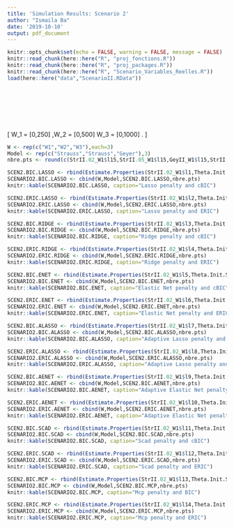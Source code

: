 ```yaml
---
title: 'Simulation Results: Scenario 2'
author: "Ismaila Ba"
date: '2019-10-10'
output: pdf_document
---
```


```r
knitr::opts_chunk$set(echo = FALSE, warning = FALSE, message = FALSE)
knitr::read_chunk(here::here("R", "proj_fonctions.R"))
knitr::read_chunk(here::here("R", "proj_packages.R"))
knitr::read_chunk(here::here("R", "Scenario_Variables_Reelles.R"))
load(here::here("data","ScenarioII.RData"))
```

```r
```

```r
```

```r
```

```r
```

```r
```

```r
```

```r
```

\[
W_1 = [0,250] \times [0,125],\quad W_2 = [0,500] \times [0,250] \quad \mbox{and} \quad W_3 = [0,1000] \times [0,500]. 
\]

```r
W <- rep(c("W1","W2","W3"),each=3)
Model <- rep(c("Strauss","Strauss","Geyer"),3)
nbre.pts <- round(c(StrII.02_W1$l15,StrII.05_W1$l15,GeyII_W1$l15,StrII.02_W2$l15,StrII.05_W2$l15,GeyII_W2$l15,StrII.02_W3$l15,StrII.05_W3$l15,GeyII_W3$l15))
```


```r
SCEN2.BIC.LASSO <- rbind(Estimate.Properties(StrII.02_W1$l1,Theta.Init.StraussII1.02,method="pen"),Estimate.Properties(StrII.05_W1$l1,Theta.Init.StraussII1.05,method="pen"),Estimate.Properties(GeyII_W1$l1,Theta.Init.GeyerII1,method="pen"),Estimate.Properties(StrII.02_W2$l1,Theta.Init.StraussII2.02,method="pen"),Estimate.Properties(StrII.05_W2$l1,Theta.Init.StraussII2.05,method="pen"),Estimate.Properties(GeyII_W2$l1,Theta.Init.GeyerII2,method="pen"),Estimate.Properties(StrII.02_W3$l1,Theta.Init.StraussII3.02,method="pen"),Estimate.Properties(StrII.05_W3$l1,Theta.Init.StraussII3.05,method="pen"),Estimate.Properties(GeyII_W3$l1,Theta.Init.GeyerII3,method="pen"))
SCENARIO2.BIC.LASSO <- cbind(W,Model,SCEN2.BIC.LASSO,nbre.pts)
knitr::kable(SCENARIO2.BIC.LASSO, caption="Lasso penalty and cBIC")
```

```r
SCEN2.ERIC.LASSO <- rbind(Estimate.Properties(StrII.02_W1$l2,Theta.Init.StraussII1.02,method="pen"),Estimate.Properties(StrII.05_W1$l2,Theta.Init.StraussII1.05,method="pen"),Estimate.Properties(GeyII_W1$l2,Theta.Init.GeyerII1,method="pen"),Estimate.Properties(StrII.02_W2$l2,Theta.Init.StraussII2.02,method="pen"),Estimate.Properties(StrII.05_W2$l2,Theta.Init.StraussII2.05,method="pen"),Estimate.Properties(GeyII_W2$l2,Theta.Init.GeyerII2,method="pen"),Estimate.Properties(StrII.02_W3$l2,Theta.Init.StraussII3.02,method="pen"),Estimate.Properties(StrII.05_W3$l2,Theta.Init.StraussII3.05,method="pen"),Estimate.Properties(GeyII_W3$l2,Theta.Init.GeyerII3,method="pen"))
SCENARIO2.ERIC.LASSO <- cbind(W,Model,SCEN2.ERIC.LASSO,nbre.pts)
knitr::kable(SCENARIO2.ERIC.LASSO, caption="Lasso penalty and ERIC")
```

```r
SCEN2.BIC.RIDGE <- rbind(Estimate.Properties(StrII.02_W1$l3,Theta.Init.StraussII1.02,method="pen"),Estimate.Properties(StrII.05_W1$l3,Theta.Init.StraussII1.05,method="pen"),Estimate.Properties(GeyII_W1$l3,Theta.Init.GeyerII1,method="pen"),Estimate.Properties(StrII.02_W2$l3,Theta.Init.StraussII2.02,method="pen"),Estimate.Properties(StrII.05_W2$l3,Theta.Init.StraussII2.05,method="pen"),Estimate.Properties(GeyII_W2$l3,Theta.Init.GeyerII2,method="pen"),Estimate.Properties(StrII.02_W3$l3,Theta.Init.StraussII3.02,method="pen"),Estimate.Properties(StrII.05_W3$l3,Theta.Init.StraussII3.05,method="pen"),Estimate.Properties(GeyII_W3$l3,Theta.Init.GeyerII3,method="pen"))
SCENARIO2.BIC.RIDGE <- cbind(W,Model,SCEN2.BIC.RIDGE,nbre.pts)
knitr::kable(SCENARIO2.BIC.RIDGE, caption="Ridge penalty and cBIC")
```

```r
SCEN2.ERIC.RIDGE <- rbind(Estimate.Properties(StrII.02_W1$l4,Theta.Init.StraussII1.02,method="pen"),Estimate.Properties(StrII.05_W1$l4,Theta.Init.StraussII1.05,method="pen"),Estimate.Properties(GeyII_W1$l4,Theta.Init.GeyerII1,method="pen"),Estimate.Properties(StrII.02_W2$l4,Theta.Init.StraussII2.02,method="pen"),Estimate.Properties(StrII.05_W2$l4,Theta.Init.StraussII2.05,method="pen"),Estimate.Properties(GeyII_W2$l4,Theta.Init.GeyerII2,method="pen"),Estimate.Properties(StrII.02_W3$l4,Theta.Init.StraussII3.02,method="pen"),Estimate.Properties(StrII.05_W3$l4,Theta.Init.StraussII3.05,method="pen"),Estimate.Properties(GeyII_W3$l4,Theta.Init.GeyerII3,method="pen"))
SCENARIO2.ERIC.RIDGE <- cbind(W,Model,SCEN2.ERIC.RIDGE,nbre.pts)
knitr::kable(SCENARIO2.ERIC.RIDGE, caption="Ridge penalty and ERIC")
```

```r
SCEN2.BIC.ENET <- rbind(Estimate.Properties(StrII.02_W1$l5,Theta.Init.StraussII1.02,method="pen"),Estimate.Properties(StrII.05_W1$l5,Theta.Init.StraussII1.05,method="pen"),Estimate.Properties(GeyII_W1$l5,Theta.Init.GeyerII1,method="pen"),Estimate.Properties(StrII.02_W2$l5,Theta.Init.StraussII2.02,method="pen"),Estimate.Properties(StrII.05_W2$l5,Theta.Init.StraussII2.05,method="pen"),Estimate.Properties(GeyII_W2$l5,Theta.Init.GeyerII2,method="pen"),Estimate.Properties(StrII.02_W3$l5,Theta.Init.StraussII3.02,method="pen"),Estimate.Properties(StrII.05_W3$l5,Theta.Init.StraussII3.05,method="pen"),Estimate.Properties(GeyII_W3$l5,Theta.Init.GeyerII3,method="pen"))
SCENARIO2.BIC.ENET <- cbind(W,Model,SCEN2.BIC.ENET,nbre.pts)
knitr::kable(SCENARIO2.BIC.ENET, caption="Elastic Net penalty and cBIC")
```

```r
SCEN2.ERIC.ENET <- rbind(Estimate.Properties(StrII.02_W1$l6,Theta.Init.StraussII1.02,method="pen"),Estimate.Properties(StrII.05_W1$l6,Theta.Init.StraussII1.05,method="pen"),Estimate.Properties(GeyII_W1$l6,Theta.Init.GeyerII1,method="pen"),Estimate.Properties(StrII.02_W2$l6,Theta.Init.StraussII2.02,method="pen"),Estimate.Properties(StrII.05_W2$l6,Theta.Init.StraussII2.05,method="pen"),Estimate.Properties(GeyII_W2$l6,Theta.Init.GeyerII2,method="pen"),Estimate.Properties(StrII.02_W3$l6,Theta.Init.StraussII3.02,method="pen"),Estimate.Properties(StrII.05_W3$l6,Theta.Init.StraussII3.05,method="pen"),Estimate.Properties(GeyII_W3$l6,Theta.Init.GeyerII3,method="pen"))
SCENARIO2.ERIC.ENET <- cbind(W,Model,SCEN2.ERIC.ENET,nbre.pts)
knitr::kable(SCENARIO2.ERIC.ENET, caption="Elastic Net penalty and ERIC")
```

```r
SCEN2.BIC.ALASSO <- rbind(Estimate.Properties(StrII.02_W1$l7,Theta.Init.StraussII1.02,method="pen"),Estimate.Properties(StrII.05_W1$l7,Theta.Init.StraussII1.05,method="pen"),Estimate.Properties(GeyII_W1$l7,Theta.Init.GeyerII1,method="pen"),Estimate.Properties(StrII.02_W2$l7,Theta.Init.StraussII2.02,method="pen"),Estimate.Properties(StrII.05_W2$l7,Theta.Init.StraussII2.05,method="pen"),Estimate.Properties(GeyII_W2$l7,Theta.Init.GeyerII2,method="pen"),Estimate.Properties(StrII.02_W3$l7,Theta.Init.StraussII3.02,method="pen"),Estimate.Properties(StrII.05_W3$l7,Theta.Init.StraussII3.05,method="pen"),Estimate.Properties(GeyII_W3$l7,Theta.Init.GeyerII3,method="pen"))
SCENARIO2.BIC.ALASSO <- cbind(W,Model,SCEN2.BIC.ALASSO,nbre.pts)
knitr::kable(SCENARIO2.BIC.ALASSO, caption="Adaptive Lasso penalty and cBIC")
```

```r
SCEN2.ERIC.ALASSO <- rbind(Estimate.Properties(StrII.02_W1$l8,Theta.Init.StraussII1.02,method="pen"),Estimate.Properties(StrII.05_W1$l8,Theta.Init.StraussII1.05,method="pen"),Estimate.Properties(GeyII_W1$l8,Theta.Init.GeyerII1,method="pen"),Estimate.Properties(StrII.02_W2$l8,Theta.Init.StraussII2.02,method="pen"),Estimate.Properties(StrII.05_W2$l8,Theta.Init.StraussII2.05,method="pen"),Estimate.Properties(GeyII_W2$l8,Theta.Init.GeyerII2,method="pen"),Estimate.Properties(StrII.02_W3$l8,Theta.Init.StraussII3.02,method="pen"),Estimate.Properties(StrII.05_W3$l8,Theta.Init.StraussII3.05,method="pen"),Estimate.Properties(GeyII_W3$l8,Theta.Init.GeyerII3,method="pen"))
SCENARIO2.ERIC.ALASSO <- cbind(W,Model,SCEN2.ERIC.ALASSO,nbre.pts)
knitr::kable(SCENARIO2.ERIC.ALASSO, caption="Adaptive Lasso penalty and ERIC")
```

```r
SCEN2.BIC.AENET <- rbind(Estimate.Properties(StrII.02_W1$l9,Theta.Init.StraussII1.02,method="pen"),Estimate.Properties(StrII.05_W1$l9,Theta.Init.StraussII1.05,method="pen"),Estimate.Properties(GeyII_W1$l9,Theta.Init.GeyerII1,method="pen"),Estimate.Properties(StrII.02_W2$l9,Theta.Init.StraussII2.02,method="pen"),Estimate.Properties(StrII.05_W2$l9,Theta.Init.StraussII2.05,method="pen"),Estimate.Properties(GeyII_W2$l9,Theta.Init.GeyerII2,method="pen"),Estimate.Properties(StrII.02_W3$l9,Theta.Init.StraussII3.02,method="pen"),Estimate.Properties(StrII.05_W3$l9,Theta.Init.StraussII3.05,method="pen"),Estimate.Properties(GeyII_W3$l9,Theta.Init.GeyerII3,method="pen"))
SCENARIO2.BIC.AENET <- cbind(W,Model,SCEN2.BIC.AENET,nbre.pts)
knitr::kable(SCENARIO2.BIC.AENET, caption="Adaptive Elastic Net penalty and cBIC")
```

```r
SCEN2.ERIC.AENET <- rbind(Estimate.Properties(StrII.02_W1$l10,Theta.Init.StraussII1.02,method="pen"),Estimate.Properties(StrII.05_W1$l10,Theta.Init.StraussII1.05,method="pen"),Estimate.Properties(GeyII_W1$l10,Theta.Init.GeyerII1,method="pen"),Estimate.Properties(StrII.02_W2$l10,Theta.Init.StraussII2.02,method="pen"),Estimate.Properties(StrII.05_W2$l10,Theta.Init.StraussII2.05,method="pen"),Estimate.Properties(GeyII_W2$l10,Theta.Init.GeyerII2,method="pen"),Estimate.Properties(StrII.02_W3$l10,Theta.Init.StraussII3.02,method="pen"),Estimate.Properties(StrII.05_W3$l10,Theta.Init.StraussII3.05,method="pen"),Estimate.Properties(GeyII_W3$l10,Theta.Init.GeyerII3,method="pen"))
SCENARIO2.ERIC.AENET <- cbind(W,Model,SCEN2.ERIC.AENET,nbre.pts)
knitr::kable(SCENARIO2.ERIC.AENET, caption="Adaptive Elastic Net penalty and ERIC")
```

```r
SCEN2.BIC.SCAD <- rbind(Estimate.Properties(StrII.02_W1$l11,Theta.Init.StraussII1.02,method="pen"),Estimate.Properties(StrII.05_W1$l11,Theta.Init.StraussII1.05,method="pen"),Estimate.Properties(GeyII_W1$l11,Theta.Init.GeyerII1,method="pen"),Estimate.Properties(StrII.02_W2$l11,Theta.Init.StraussII2.02,method="pen"),Estimate.Properties(StrII.05_W2$l11,Theta.Init.StraussII2.05,method="pen"),Estimate.Properties(GeyII_W2$l11,Theta.Init.GeyerII2,method="pen"),Estimate.Properties(StrII.02_W3$l11,Theta.Init.StraussII3.02,method="pen"),Estimate.Properties(StrII.05_W3$l11,Theta.Init.StraussII3.05,method="pen"),Estimate.Properties(GeyII_W3$l11,Theta.Init.GeyerII3,method="pen"))
SCENARIO2.BIC.SCAD <- cbind(W,Model,SCEN2.BIC.SCAD,nbre.pts)
knitr::kable(SCENARIO2.BIC.SCAD, caption="Scad penalty and cBIC")
```

```r
SCEN2.ERIC.SCAD <- rbind(Estimate.Properties(StrII.02_W1$l12,Theta.Init.StraussII1.02,method="pen"),Estimate.Properties(StrII.05_W1$l12,Theta.Init.StraussII1.05,method="pen"),Estimate.Properties(GeyII_W1$l12,Theta.Init.GeyerII1,method="pen"),Estimate.Properties(StrII.02_W2$l12,Theta.Init.StraussII2.02,method="pen"),Estimate.Properties(StrII.05_W2$l12,Theta.Init.StraussII2.05,method="pen"),Estimate.Properties(GeyII_W2$l12,Theta.Init.GeyerII2,method="pen"),Estimate.Properties(StrII.02_W3$l12,Theta.Init.StraussII3.02,method="pen"),Estimate.Properties(StrII.05_W3$l12,Theta.Init.StraussII3.05,method="pen"),Estimate.Properties(GeyII_W3$l12,Theta.Init.GeyerII3,method="pen"))
SCENARIO2.ERIC.SCAD <- cbind(W,Model,SCEN2.ERIC.SCAD,nbre.pts)
knitr::kable(SCENARIO2.ERIC.SCAD, caption="Scad penalty and ERIC")
```

```r
SCEN2.BIC.MCP <- rbind(Estimate.Properties(StrII.02_W1$l13,Theta.Init.StraussII1.02,method="pen"),Estimate.Properties(StrII.05_W1$l13,Theta.Init.StraussII1.05,method="pen"),Estimate.Properties(GeyII_W1$l13,Theta.Init.GeyerII1,method="pen"),Estimate.Properties(StrII.02_W2$l13,Theta.Init.StraussII2.02,method="pen"),Estimate.Properties(StrII.05_W2$l13,Theta.Init.StraussII2.05,method="pen"),Estimate.Properties(GeyII_W2$l13,Theta.Init.GeyerII2,method="pen"),Estimate.Properties(StrII.02_W3$l13,Theta.Init.StraussII3.02,method="pen"),Estimate.Properties(StrII.05_W3$l13,Theta.Init.StraussII3.05,method="pen"),Estimate.Properties(GeyII_W3$l13,Theta.Init.GeyerII3,method="pen"))
SCENARIO2.BIC.MCP <- cbind(W,Model,SCEN2.BIC.MCP,nbre.pts)
knitr::kable(SCENARIO2.BIC.MCP, caption="Mcp penalty and BIC")
```

```r
SCEN2.ERIC.MCP <- rbind(Estimate.Properties(StrII.02_W1$l14,Theta.Init.StraussII1.02,method="pen"),Estimate.Properties(StrII.05_W1$l14,Theta.Init.StraussII1.05,method="pen"),Estimate.Properties(GeyII_W1$l14,Theta.Init.GeyerII1,method="pen"),Estimate.Properties(StrII.02_W2$l14,Theta.Init.StraussII2.02,method="pen"),Estimate.Properties(StrII.05_W2$l14,Theta.Init.StraussII2.05,method="pen"),Estimate.Properties(GeyII_W2$l14,Theta.Init.GeyerII2,method="pen"),Estimate.Properties(StrII.02_W3$l14,Theta.Init.StraussII3.02,method="pen"),Estimate.Properties(StrII.05_W3$l14,Theta.Init.StraussII3.05,method="pen"),Estimate.Properties(GeyII_W3$l14,Theta.Init.GeyerII3,method="pen"))
SCENARIO2.ERIC.MCP <- cbind(W,Model,SCEN2.ERIC.MCP,nbre.pts)
knitr::kable(SCENARIO2.ERIC.MCP, caption="Mcp penalty and ERIC")
```
